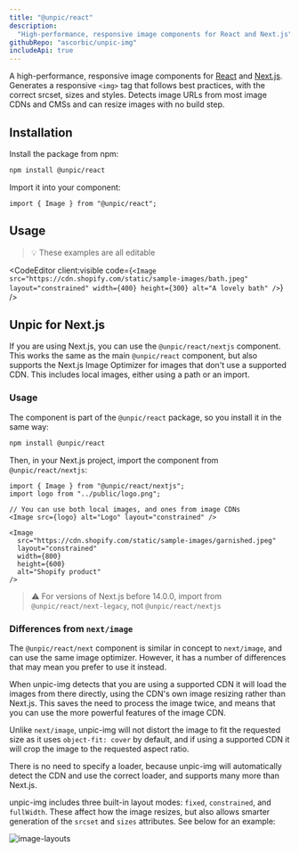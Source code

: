 ```yaml
---
title: "@unpic/react"
description:
  "High-performance, responsive image components for React and Next.js"
githubRepo: "ascorbic/unpic-img"
includeApi: true
---
```



A high-performance, responsive image components for
[React](https://reactjs.org/) and [Next.js](https://nextjs.org/). Generates a
responsive `<img>` tag that follows best practices, with the correct srcset,
sizes and styles. Detects image URLs from most image CDNs and CMSs and can
resize images with no build step.

## Installation

Install the package from npm:

```bash
npm install @unpic/react
```

Import it into your component:

```tsx
import { Image } from "@unpic/react";
```

## Usage

> 💡 These examples are all editable

<CodeEditor
  client:visible
  code={`
    <Image
      src="https://cdn.shopify.com/static/sample-images/bath.jpeg"
      layout="constrained"
      width={400}
      height={300}
      alt="A lovely bath"
    />
`}
/>

## Unpic for Next.js

If you are using Next.js, you can use the `@unpic/react/nextjs` component. This
works the same as the main `@unpic/react` component, but also supports the
Next.js Image Optimizer for images that don't use a supported CDN. This includes
local images, either using a path or an import.

### Usage

The component is part of the `@unpic/react` package, so you install it in the
same way:

```bash
npm install @unpic/react
```

Then, in your Next.js project, import the component from `@unpic/react/nextjs`:

```tsx
import { Image } from "@unpic/react/nextjs";
import logo from "../public/logo.png";

// You can use both local images, and ones from image CDNs
<Image src={logo} alt="Logo" layout="constrained" />

<Image
  src="https://cdn.shopify.com/static/sample-images/garnished.jpeg"
  layout="constrained"
  width={800}
  height={600}
  alt="Shopify product"
/>
```

> ⚠️ For versions of Next.js before 14.0.0, import from
> `@unpic/react/next-legacy`, not `@unpic/react/nextjs`

### Differences from `next/image`

The `@unpic/react/next` component is similar in concept to `next/image`, and can
use the same image optimizer. However, it has a number of differences that may
mean you prefer to use it instead.

When unpic-img detects that you are using a supported CDN it will load the
images from there directly, using the CDN's own image resizing rather than
Next.js. This saves the need to process the image twice, and means that you can
use the more powerful features of the image CDN.

Unlike `next/image`, unpic-img will not distort the image to fit the requested
size as it uses `object-fit: cover` by default, and if using a supported CDN it
will crop the image to the requested aspect ratio.

There is no need to specify a loader, because unpic-img will automatically
detect the CDN and use the correct loader, and supports many more than Next.js.

unpic-img includes three built-in layout modes: `fixed`, `constrained`, and
`fullWidth`. These affect how the image resizes, but also allows smarter
generation of the `srcset` and `sizes` attributes. See below for an example:

![image-layouts](https://user-images.githubusercontent.com/213306/217186596-f67c54fe-6613-497f-9577-7868226ed7d9.gif)
